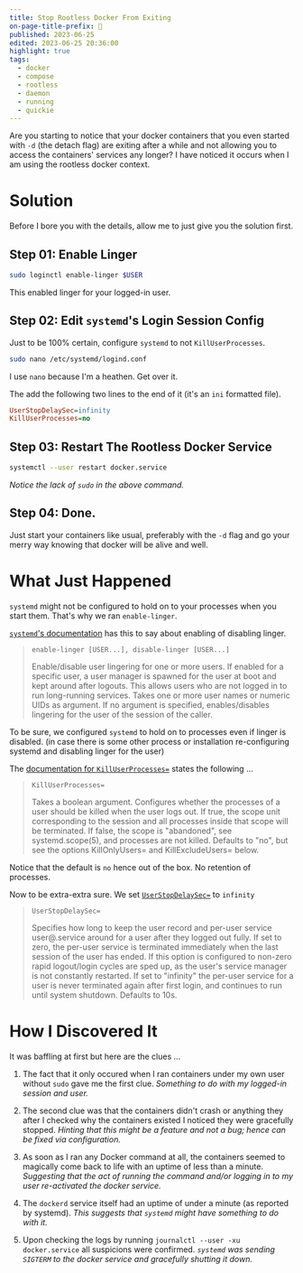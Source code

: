 ```yaml
---
title: Stop Rootless Docker From Exiting
on-page-title-prefix: 🐋
published: 2023-06-25
edited: 2023-06-25 20:36:00
highlight: true
tags:
  - docker
  - compose
  - rootless
  - daemon
  - running
  - quickie
---
```


Are you starting to notice that your docker containers that you even started with `-d` (the detach flag)
are exiting after a while and not allowing you to access the containers' services any longer? I have
noticed it occurs when I am using the rootless docker context.

# Solution

Before I bore you with the details, allow me to just give you the solution first.

## Step 01: Enable Linger

```bash
sudo loginctl enable-linger $USER
```

This enabled linger for your logged-in user.

## Step 02: Edit `systemd`'s Login Session Config

Just to be 100% certain, configure `systemd` to not `KillUserProcesses`.

```bash
sudo nano /etc/systemd/logind.conf
```

I use `nano` because I'm a heathen. Get over it.

The add the following two lines to the end of it (it's an `ini` formatted file).

```ini
UserStopDelaySec=infinity
KillUserProcesses=no
```

## Step 03: Restart The Rootless Docker Service

```bash
systemctl --user restart docker.service
```

_Notice the lack of `sudo` in the above command._

## Step 04: Done.

Just start your containers like usual, preferably with the `-d` flag and go your
merry way knowing that docker will be alive and well.

# What Just Happened

`systemd` might not be configured to hold on to your processes when you start them. That's
why we ran `enable-linger`.

[`systemd`'s documentation](https://manpages.debian.org/testing/systemd/loginctl.1.en.html#:~:text=enable%2Dlinger%20%5BUSER...%5D)
has this to say about enabling of disabling linger.

> `enable-linger [USER...], disable-linger [USER...]`
>
> Enable/disable user lingering for one or more users. If enabled for a specific user, a user manager is spawned for the user at boot and kept around after logouts. This allows users who are not logged in to run long-running services. Takes one or more user names or numeric UIDs as argument. If no argument is specified, enables/disables lingering for the user of the session of the caller.

To be sure, we configured `systemd` to hold on to processes even if linger is disabled.
(in case there is some other process or installation re-configuring systemd and disabling
linger for the user)

The [documentation for `KillUserProcesses=`](https://manpages.debian.org/testing/systemd/logind.conf.5.en.html#:~:text=reservation%20is%20disabled.-,KillUserProcesses%3D,-Takes%20a%20boolean)
states the following ...

> `KillUserProcesses=`
>
> Takes a boolean argument. Configures whether the processes of a user should be killed when the user logs out. If true, the scope unit corresponding to the session and all processes inside that scope will be terminated. If false, the scope is "abandoned", see systemd.scope(5), and processes are not killed. Defaults to "no", but see the options KillOnlyUsers= and KillExcludeUsers= below.

Notice that the default is `no` hence out of the box. No retention of processes.

Now to be extra-extra sure. We set [`UserStopDelaySec=`](https://manpages.debian.org/testing/systemd/logind.conf.5.en.html#:~:text=Defaults%20to%205.-,UserStopDelaySec%3D,-Specifies%20how%20long) to `infinity`

> `UserStopDelaySec=`
>
> Specifies how long to keep the user record and per-user service user@.service around for a user after they logged out fully. If set to zero, the per-user service is terminated immediately when the last session of the user has ended. If this option is configured to non-zero rapid logout/login cycles are sped up, as the user's service manager is not constantly restarted. If set to "infinity" the per-user service for a user is never terminated again after first login, and continues to run until system shutdown. Defaults to 10s.

# How I Discovered It

It was baffling at first but here are the clues ...

1. The fact that it only occured when I ran containers under my own user
   without `sudo` gave me the first clue. _Something to do with my logged-in session and user._

2. The second clue was that the containers didn't crash or
   anything they after I checked why the containers existed I
   noticed they were gracefully stopped. _Hinting that this might be a feature and not a bug; hence
   can be fixed via configuration._

3. As soon as I ran any Docker command at all, the containers seemed to magically
   come back to life with an uptime of less than a minute. _Suggesting that the act of running the command
   and/or logging in to my user re-activated the docker service._

4. The `dockerd` service itself had an uptime of under a minute (as reported by systemd). _This suggests
   that `systemd` might have something to do with it._

5. Upon checking the logs by running `journalctl --user -xu docker.service` all suspicions were confirmed.
   _`systemd` was sending `SIGTERM` to the docker service and gracefully shutting it down._
